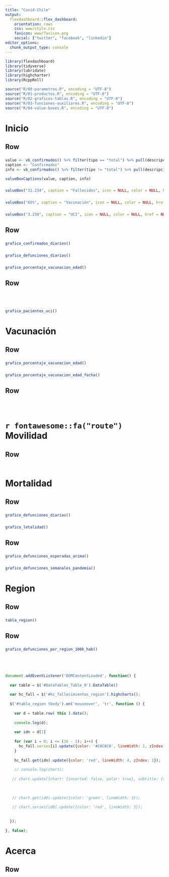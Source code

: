 ```yaml
---
title: "Covid-Chile"
output: 
  flexdashboard::flex_dashboard:
    orientation: rows
    css: www/style.css
    favicon: www/favicon.png    
    social: ["twitter", "facebook", "linkedin"]
editor_options: 
  chunk_output_type: console
---
```


```r
library(flexdashboard)
library(tidyverse)
library(lubridate)
library(highcharter)
library(RcppRoll)

source("R/00-parametros.R", encoding = "UTF-8")
source("R/01-productos.R", encoding = "UTF-8")
source("R/02-graficos-tablas.R", encoding = "UTF-8")
source("R/03-funciones-auxiliares.R", encoding = "UTF-8")
source("R/04-value-boxes.R", encoding = "UTF-8")
```

Inicio {data-icon="fa-tachometer-alt"}
=====================================  

Row {data-height=250}
-----------------------------------------------------------------------

### 

```r
value <- vb_confirmados() %>% filter(tipo == "total") %>% pull(descripcion)
caption <- "Confirmados"
info <- vb_confirmados() %>% filter(tipo != "total") %>% pull(descripcion)

valueBoxCaptions(value, caption, info)

```

### 

```r
valueBox("31.234", caption = "Fallecidos", icon = NULL, color = NULL, href = NULL)
```

### 

```r
valueBox("65%", caption = "Vacunación", icon = NULL, color = NULL, href = NULL)
```

### 

```r
valueBox("3.230", caption = "UCI", icon = NULL, color = NULL, href = NULL)
```


Row 
-----------------------------------------------------------------------

###

```r
grafico_confirmados_diarios()
```

###

```r
grafico_defunciones_diarias()
```

###

```r
grafico_porcentaje_vacunacion_edad()
```

Row 
-----------------------------------------------------------------------

### 

```r
```

### 

```r
```

###

```r
grafico_pacientes_uci()
```


Vacunación {data-icon="fa-syringe"}
=====================================  

Row 
-----------------------------------------------------------------------

### 

```r
grafico_porcentaje_vacunacion_edad()
```

### 

```r
grafico_porcentaje_vacunacion_edad_fecha()
```

Row 
-----------------------------------------------------------------------

### 

```r
```

### 

```r
```

`r fontawesome::fa("route")` Movilidad
=====================================  

Row 
-----------------------------------------------------------------------

### 

```r
```


Mortalidad {data-icon="fa-skull"}
=====================================  

Row 
-----------------------------------------------------------------------

### 

```r
grafico_defunciones_diarias()
```

### 

```r
grafico_letalidad()
```

Row 
-----------------------------------------------------------------------

### 

```r
grafico_defunciones_esperadas_arima()
```

### 

```r
grafico_defunciones_semanales_pandemia()
```

Region 
=====================================  

Row {data-height=800}
-----------------------------------------------------------------------

### 

```r
tabla_region()
```

Row
-----------------------------------------------------------------------

### 

```r
grafico_defunciones_por_region_100k_hab()
```

### 

```r
```

### 

```r
```

### 

```js
document.addEventListener('DOMContentLoaded', function() {
  
  var table = $('#DataTables_Table_0').DataTable()
  
  var hc_fall = $('#hc_fallecimientos_region').highcharts();
  
  $('#tabla_region tbody').on('mouseover', 'tr', function () {
  
    var d = table.row( this ).data();
    
    console.log(d);
    
    var idn = d[1]
    
    for (var i = 0; i <= (16 - 1); i++) {
      hc_fall.series[i].update({color: '#C0C0C0', lineWidth: 1, zIndex: 0});
    }
    
    hc_fall.get(idn).update({color: 'red', lineWidth: 4, zIndex: 1});
    
    // console.log(chart);
   
   // chart.update({chart: {inverted: false, polar: true}, subtitle: {text: 'Polar'}});
   
   
   
   // chart.get(id0).update({color: 'green', lineWidth: 3});
   
   // chart.series[id0].update({color: 'red', lineWidth: 3});
   
    
  });
    
}, false);
```





Acerca {data-icon="fa-question-circle"}
=====================================  

Row {data-height=500}
-----------------------------------------------------------------------

### 

```r
```
